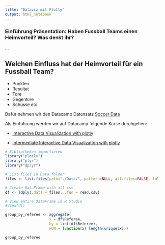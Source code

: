 ```yaml
---
title: "Dataviz mit Plotly"
output: html_notebook
---
```


### Einführung Präsentation: Haben Fussball Teams einen Heimvorteil? Was denkt ihr?
...

## Welchen Einfluss hat der Heimvorteil für ein Fussball Team?
- Punkten
- Resultat
- Tore
- Gegentore
- Schüsse etc


Dafür nehmen wir den Datacamp Datensatz [Soccer Data](https://app.datacamp.com/workspace/datasets/dataset-python-soccer)

Als Einführung werden wir auf Datacamp folgende Kurse durchgehen:

- [Interactive Data Visualization with plotly](https://app.datacamp.com/learn/courses/interactive-data-visualization-with-plotly-in-r)

- [Intermediate Interactive Data Visualization with plotly](https://app.datacamp.com/learn/courses/interactive-data-visualization-with-plotly-in-r)

```r
# Bibliotheken importieren
library("plotly")
library("plyr")
library("dplyr")
```

```r
# List files in Data folder
files <- list.files(path="./Data/", pattern=NULL, all.files=FALSE, full.names=TRUE)

# Create DataFrame with all csv
df <- ldply(.data = files, .fun = read.csv)

# View entire DataFrame in R Studio
#View(df)

```
```r
group_by_referee <- aggregate(
                    x = df$Referee,
                    by = list(df$Referee),
                    FUN = function(x) length(unique(x)))

group_by_referee
```

